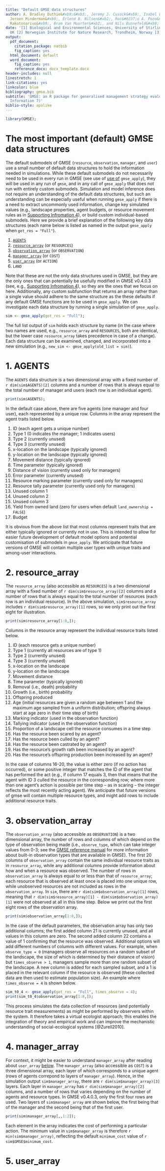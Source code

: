 ```yaml
---
title: "Default GMSE data structures"
author: A. Bradley Duthie&#xb9;&#xb3;, Jeremy J. Cusack&#xb9;, Isabel L. Jones&#xb9;,
  Jeroen Minderman&#xb9;, Erlend B. Nilsen&#xb2;, Roc&#0237;o A. Pozo&#xb9;, O. Sarobidy
  Rakotonarivo&#xb9;, Bram Van Moorter&#xb2;, and Nils Bunnefeld&#xb9;
date: '[1] Biological and Environmental Sciences, University of Stirling, Stirling,
  UK [2] Norwegian Institute for Nature Research, Trondheim, Norway [3] alexander.duthie@stir.ac.uk'
output:
  pdf_document:
    citation_package: natbib
    fig_caption: yes
  html_document: default
  word_document:
    fig_caption: yes
    reference_docx: docx_template.docx
header-includes: null
linestretch: 1
link-citations: yes
linkcolor: blue
bibliography: gmse.bib
subtitle: 'GMSE: an R package for generalised management strategy evaluation (Supporting
  Information 7)'
biblio-style: apalike
---
```


```r
library(GMSE);
```

The most important (default) GMSE data structures
================================================================================

The default submodels of GMSE (`resource`, `observation`, `manager`, and `user`) use a small number of default data structures to hold the information needed in simulations. While these default submodels do not necessarily need to be used in every run in GMSE (see use of [use of](SI2.pdf) `gmse_apply`), they will be used in any run of `gmse`, and in any call of `gmse_apply` that does not run with entirely custom submodels. Simulation and model inference does not require an understanding of the default data structures, but such an understanding can be especially useful when running `gmse_apply` if there is a need to extract uncommonly used information, change key simulated values (e.g., landscape properties, agent budgets, or resource movement rules as in [Supporting Infromation 4](SI4.pdf)), or build custom individual-based submodels. Here we provide a brief explanation of the following key data structures (each name below is listed as named in the output `gmse_apply` when `get_res = "Full"`).

1. [`AGENTS`](#agents)
2. [`resource_array`](#resources) (or `RESOURCES`)
3. [`observation_array`](#observation) (or `OBSERVATION`)
4. [`manager_array`](#cost) (or `COST`)
5. [`user_array`](#action) (or `ACTION`)
6. `LAND`

Note that these are not the only data structures used in GMSE, but they are the only ones that can potentially be usefully modified in GMSE v0.4.0.3 (see, e.g., [Supporting Infromation 4](SI4.pdf)), so they are the ones that we focus on here. Additionally, any custom subfunction that returns an array rather than a single value should adhere to the same structure as the these defaults if any default GMSE functions are to be used in `gmse_apply`. We can investigate each data structure by running a single simulation of `gmse_apply`.

```r
sim <- gmse_apply(get_res = "Full");
```

The full list output of `sim` holds each structure by name (in the case where two names are used, e.g., `resource_array` and `RESOURCES`, both are identical, but the lower case `resource_array` takes precedence in case of a change). Each data structure can be examined, changed, and incorporated into a new simulation (e.g., `new_sim <- gmse_apply(old_list = sim)`).

1. <a name = "agents">AGENTS</a>
================================================================================

The `AGENTS` data structure is a two dimensional array with a fixed number of `r dim(sim$AGENTS)[2]` columns and a number of rows that is always equal to the total number of manager and users (each row is an individual agent).

```r
print(sim$AGENTS);
```

In the default case above, there are five agents (one manager and four user), each represented by a unique row. Columns in the array represent the agent traits listed below.

1. ID (each agent gets a unique number)
2. Type 1 (0 indicates the manager; 1 indicates users)
3. Type 2 (currently unused)
4. Type 3 (currently unused)
5. x-location on the landscape (typically ignored)
6. y-location on the landscape (typically ignored)
7. Movement distance (typically ignored)
8. Time parameter (typically ignored)
9. Distance of vision (currently used only for managers)
10. Error parameter (currently unused)
11. Resource marking parameter (currently used only for managers)
12. Resource tally parameter (currently used only for managers)
13. Unused column 1
14. Unused column 2
15. Unused column 3
16. Yield from owned land (zero for users when default `land_ownership = FALSE`)
17. Budget

It is obvious from the above list that most columns represent traits that are either typically ignored or currently not in use. This is intended to allow for easier future development of default model options and potential customisation of submodels in `gmse_apply`. We anticipate that future versions of GMSE will contain multiple user types with unique traits and among-user interactions.

2. <a name = "resources">resource_array</a>
================================================================================

The `resource_array` (also accessible as `RESOURCES`) is a two dimensional array with a fixed number of `r dim(sim$resource_array)[2]` columns and a number of rows that is always equal to the total number of resources (each row is an individual resource). In the above simulation, `sim$resource_array` includes `r dim(sim$resource_array)[1]` rows, so we only print out the first eight for illustration.

```r
print(sim$resource_array[1:8,]);
```

Columns in the resource array represent the individual resource traits listed below.

1. ID (each resource gets a unique number)
2. Type 1 (currently all resources are of type 1)
3. Type 2 (currently unused)
4. Type 3 (currently unused)
5. x-location on the landscape
6. y-location on the landscape
7. Movement distance
8. Time parameter (typically ignored)
9. Removal (i.e., death) probability
10. Growth (i.e., birth) probability
11. Offspring produced
12. Age (initial resources are given a random age between 1 and the maximum age sampled from a uniform distribution; offspring always start at age zero in their time step of birth)
13. Marking indicator (used in the observation function)
14. Tallying indicator (used in the observation function)
15. Proportion of a landscape cell the resource consumes in a time step
16. Has the resource been scared by an agent?
17. Has the resource been culled by an agent?
18. Has the resource been castrated by an agent?
19. Has the resource's growth rath been increased by an agent?
20. Has the resource's offspring production been increased by an agent?

In the case of columns 16-20, the value is either zero (if no action has occurred), or some positive integer that matches the ID of the agent that has performed the act (e.g., if column 17 equals 3, then that means that the agent with ID 3 culled the resource in the corresponding row; where more than one agent's action is possible per time step -- as in scaring -- the integer reflects the most recently acting agent). We anticipate that future versions of gmse will contain multiple resource types, and might add rows to include additional resource traits.

3. <a name = "observation">observation_array</a>
================================================================================

The `observation_array` (also accessible as `OBSERVATION`) is a two dimensional array, the number of rows and columns of which depend on the type of observation being made (i.e., `observe_type`, which can take integer values from 0-3; see the [GMSE reference manual](https://cran.r-project.org/package=GMSE) for more information about built-in observation types that are available in GMSE). The first 20 columns of `observation_array` contain the same individual resource traits as in `resource_array`, while any additional columns provide information about how and when a resource was observed. The number of rows in `observation_array` is always equal to or less than that of `resource_array`; each resource that is observed at least once is placed into one unique row, while unobserved resources are not included as rows in the `observation_array`. In `sim`, there are `r dim(sim$observation_array)[1]` rows, meaning that `r dim(sim$resource_array)[1] - dim(sim$observation_array)[1]` were not observed at all in this time step. Below we print out the first eight rows of the observation array.

```r
print(sim$observation_array[1:8,]);
```

In the case of the default parameters, the observation array has only two additional columns; the first added column 21 is currently unused, and all values in this column are zero. The second added column 22 contains a value of 1 confirming that the resource was observed. Additional options will add different numbers of columns with different values. For example, when `observe_type = 0` (managers observe all resources on a random subset of the landscape, the size of which is determined by their distance of vision) but `times_observe > 1`, managers sample more than one random subset of the landscape. A new column is added for each sampled subset, and a 1 is placed in the relevant column if the resource is observed (these collected data are then used to estimate population size). An example where `times_observe = 4` is shown below.

```r
sim_t0_4 <- gmse_apply(get_res = "Full", times_observe = 4);
print(sim_t0_4$observation_array[1:8,]);
```

This process simulates the data collection of resources (and potentially resource trait measurements) as might be performed by observers within the system. It therefore takes a virtual ecologist approach; this enables the integration of theory and empirical work and can improve the mechanistic understanding of social-ecological systems [@Zurell2010]. 

4. <a name = "cost">manager_array</a>
================================================================================

For context, it might be easier to understand `manager_array` after reading about `user_array` [below](#action). The `manager_array` (also accessible as `COST`) is a three dimensional array, each layer of which corresponds to a unique agent (rows of agents correpond to layers of `manager_array`). Hence, in the simulation output `sim$manager_array`, there are `r dim(sim$manager_array)[3]` layers. Each layer in `manager_array` has `r dim(sim$manager_array)[2]` columns, and a number of rows that varies depending on the number of agents and resource types. In GMSE v0.4.0.3, only the first four rows are used. Two layers of `sim$manager_array` are shown below, the first being that of the manager and the second being that of the first user.

```r
print(sim$manager_array[,,1:2]);
```

Each element in the array indicates the cost of performing a particular action. The minimum value in `sim$manager_array` is therefore `r min(sim$manager_array)`, reflecting the default `minimum_cost` value of `r sim$GMSE$minimum_cost`. 


5. <a name = "action">user_array</a>
================================================================================






